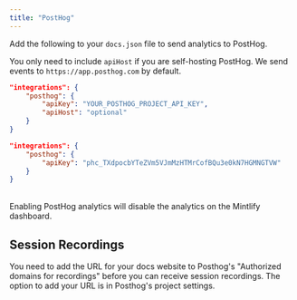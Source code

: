 ```yaml
---
title: "PostHog"
---
```


Add the following to your `docs.json` file to send analytics to PostHog.

You only need to include `apiHost` if you are self-hosting PostHog. We send events to `https://app.posthog.com` by default.

<CodeGroup>

```json Analytics options in docs.json
"integrations": {
    "posthog": {
        "apiKey": "YOUR_POSTHOG_PROJECT_API_KEY",
        "apiHost": "optional"
    }
}
```

```json Example
"integrations": {
    "posthog": {
        "apiKey": "phc_TXdpocbYTeZVm5VJmMzHTMrCofBQu3e0kN7HGMNGTVW"
    }
}
```

</CodeGroup>

<br />

<Warning>
    Enabling PostHog analytics will disable the analytics on the Mintlify dashboard.
</Warning>

## Session Recordings

You need to add the URL for your docs website to Posthog's "Authorized domains for recordings" before you can receive session recordings. The option to add your URL is in Posthog's project settings.
